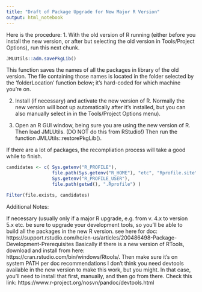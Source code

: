 ```yaml
---
title: "Draft of Package Upgrade for New Major R Version"
output: html_notebook
---
```


Here is the procedure:
1. With the old version of R running (either before you install the new
   version, or after but selecting the old version in Tools/Project Options),
   run this next chunk.

```r
JMLUtils::adm.savePkgLib()
```

   This function saves the names of all the packages in library of the old
   version. The file containing those names is located in the folder 
   selected by the 'folderLocation' function below; it's hard-coded for
   which machine you're on.

2. Install (if necessary) and activate the new version of R. Normally the new
   version will boot up automatically after it's installed, but you can also
   manually select in in the Tools/Project Options menu).

3. Open an R GUI window, being sure you are using the new version of R. 
   Then load JMLUtils. (DO NOT do this from RStudio!)
   Then run the function JMLUtils::restorePkgLib().
   
If there are a lot of packages, the recompliation process will take a good
while to finish.



```r
candidates <- c( Sys.getenv("R_PROFILE"),
                 file.path(Sys.getenv("R_HOME"), "etc", "Rprofile.site"),
                 Sys.getenv("R_PROFILE_USER"),
                 file.path(getwd(), ".Rprofile") )

Filter(file.exists, candidates)
```

Additional Notes:

If necessary (usually only if a major R upgrade, e.g. from v. 4.x to version 5.x
 etc. be sure to upgrade your development tools, so
 you'll be able to build all the packages in the new R version.
 see here for doc:
https://support.rstudio.com/hc/en-us/articles/200486498-Package-Development-Prerequisites
 Basically if there is a new version of RTools, download and install from here:
 https://cran.rstudio.com/bin/windows/Rtools/.
Then make sure it's on system PATH per doc recommendations 
I don't think you need devtools available in the new version to make this work, 
 but you might. In that case, you'll need to install that first, manually, 
 and then go from there. Check this link:
https://www.r-project.org/nosvn/pandoc/devtools.html

